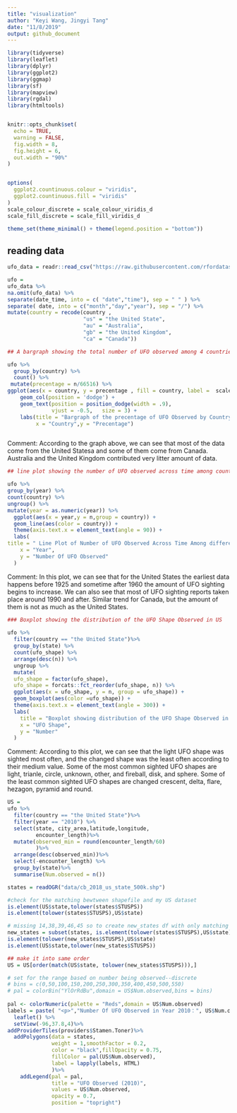 ```yaml
---
title: "visualization"
author: "Keyi Wang, Jingyi Tang"
date: "11/8/2019"
output: github_document
---
```


```r
library(tidyverse)
library(leaflet)
library(dplyr)
library(ggplot2)
library(ggmap)
library(sf)
library(mapview)
library(rgdal)
library(htmltools)


knitr::opts_chunk$set(
  echo = TRUE,
  warning = FALSE,
  fig.width = 8,
  fig.height = 6, 
  out.width = "90%"
)


options(
  ggplot2.countinuous.colour = "viridis",
  ggplot2.countinuous.fill = "viridis"
)
scale_colour_discrete = scale_colour_viridis_d
scale_fill_discrete = scale_fill_viridis_d

theme_set(theme_minimal() + theme(legend.position = "bottom"))

```

## reading data
```r
ufo_data = readr::read_csv("https://raw.githubusercontent.com/rfordatascience/tidytuesday/master/data/2019/2019-06-25/ufo_sightings.csv")

ufo =
ufo_data %>%  
na.omit(ufo_data) %>% 
separate(date_time, into = c( "date","time"), sep = " " ) %>%
separate( date, into = c("month","day","year"), sep = "/") %>% 
mutate(country = recode(country , 
                        "us" = "the United State", 
                        "au" = "Australia",
                        "gb" = "the United Kingdom",
                        "ca" = "Canada")) 
```


```r
## A bargraph showing the total number of UFO observed among 4 countries. As the number of UFO  observed in Australia and Britain is really low, for later graphs, we decided to omit data in these two countries.

ufo %>%
  group_by(country) %>%
  count() %>%
 mutate(precentage = n/66516) %>%
ggplot(aes(x = country, y = precentage , fill = country, label =  scales::percent(precentage))) + 
    geom_col(position = 'dodge') + 
    geom_text(position = position_dodge(width = .9),  
              vjust = -0.5,   size = 3) + 
    labs(title = "Bargraph of the precentage of UFO Observed by Country",
         x = "Country",y = "Precentage") 



```
Comment: 
According to the graph above, we can see that most of the data come from the United Statesa and some of them come from Canada. Australia and the United Kingdom contributed very litter amount of data. 

```r
## line plot showing the number of UFO observed across time among countries

ufo %>%
group_by(year) %>%
count(country) %>%
ungroup() %>%
mutate(year = as.numeric(year)) %>%
  ggplot(aes(x = year,y = n,group = country)) +
  geom_line(aes(color = country)) +
  theme(axis.text.x = element_text(angle = 90)) +
  labs(
title = " Line Plot of Number of UFO Observed Across Time Among different Countries ",
    x = "Year",
    y = "Number Of UFO Observed"
  )


```
Comment: 
In this plot, we can see that for the United States the earliest data happens before 1925 and sometime after 1960 the amount of UFO sighting begins to increase. We can also see that most of UFO sighting reports taken place around 1990 and after. Similar trend for Canada, but the amount of them is not as much as the United States. 

```r
### Boxplot showing the distribution of the UFO Shape Observed in US
  
ufo %>%
  filter(country == "the United State")%>%
  group_by(state) %>%
  count(ufo_shape) %>%
  arrange(desc(n)) %>% 
  ungroup %>% 
  mutate(
  ufo_shape = factor(ufo_shape),
  ufo_shape = forcats::fct_reorder(ufo_shape, n)) %>%
  ggplot(aes(x = ufo_shape, y = n, group = ufo_shape)) +
  geom_boxplot(aes(color =ufo_shape)) +
  theme(axis.text.x = element_text(angle = 300)) +
  labs(
    title = "Boxplot showing distribution of the UFO Shape Observed in US ",
    x = "UFO Shape",
    y = "Number"
  )
```
Comment: 
According to this plot, we can see that the light UFO shape was sighted most often, and the changed shape was the least often according to their medium value. Some of the most common sighted UFO shapes are light, trianle, circle, unknown, other, and fireball, disk, and sphere. Some of the least common sighted UFO shapes are changed crescent, delta, flare, hezagon, pyramid and round. 

```r
US =
ufo %>%
  filter(country == "the United State")%>%
  filter(year == "2010") %>%
  select(state, city_area,latitude,longitude,
         encounter_length)%>%   
  mutate(observed_min = round(encounter_length/60)
         )%>%
  arrange(desc(observed_min))%>%
  select(-encounter_length) %>%
  group_by(state)%>%
  summarise(Num.observed = n())

states = readOGR("data/cb_2018_us_state_500k.shp")

#check for the matching bewtween shapefile and my US dataset
is.element(US$state,tolower(states$STUSPS))
is.element(tolower(states$STUSPS),US$state)

# missing 14,38,39,46,45 so to create new_states df with only matching states
new_states = subset(states, is.element(tolower(states$STUSPS),US$state))
is.element(tolower(new_states$STUSPS),US$state)
is.element(US$state,tolower(new_states$STUSPS))

## make it into same order
US = US[order(match(US$state, tolower(new_states$STUSPS))),]

# set for the range based on number being observed--discrete
# bins = c(0,50,100,150,200,250,300,350,400,450,500,550)
# pal = colorBin("YlOrRdBu",domain = US$Num.observed,bins = bins)
 
pal <- colorNumeric(palette = "Reds",domain = US$Num.observed)
labels = paste( "<p>","Number Of UFO Observed in Year 2010：", US$Num.observed,"<p>",sep = "")
  leaflet() %>%
  setView(-96,37.8,4)%>%
addProviderTiles(providers$Stamen.Toner)%>%
  addPolygons(data = states,
              weight = 1,smoothFactor = 0.2,
              color = "black",fillOpacity = 0.75,
              fillColor = pal(US$Num.observed),
              label = lapply(labels, HTML)
              )%>%
    addLegend(pal = pal,
              title = "UFO Observed (2010)",
              values = US$Num.observed,
              opacity = 0.7,
              position = "topright")
```


